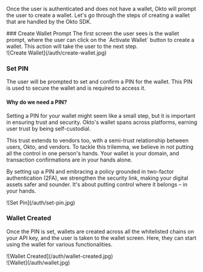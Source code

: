 
Once the user is authenticated and does not have a wallet, Okto will prompt the user to create a wallet. 
Let's go through the steps of creating a wallet that are handled by the Okto SDK.

<Steps>
### Create Wallet Prompt
The first screen the user sees is the wallet prompt, where the user can click on the `Activate Wallet` button to create a wallet. This action will take the user to the next step.
<div style={{ width: "30%" }}>
    ![Create Wallet](/auth/create-wallet.jpg)
</div>

### Set PIN
The user will be prompted to set and confirm a PIN for the wallet. This PIN is used to secure the wallet and is required to access it.

#### Why do we need a PIN?
Setting a PIN for your wallet might seem like a small step, but it is important in ensuring trust and security. Okto's wallet spans across platforms, earning user trust by being self-custodial. 

This trust extends to vendors too, with a semi-trust relationship between users, Okto, and vendors. To tackle this trilemma, we believe in not putting all the control in one person's hands. Your wallet is your domain, and transaction confirmations are in your hands alone. 

By setting up a PIN and embracing a policy grounded in two-factor authentication (2FA), we strengthen the security link, making your digital assets safer and sounder. It's about putting control where it belongs – in your hands.
<div style={{ width: "30%" }}>
    ![Set Pin](/auth/set-pin.jpg)
</div>


### Wallet Created
Once the PIN is set, wallets are created across all the whitelisted chains on your API key, and the user is taken to the wallet screen. Here, they can start using the wallet for various functionalities.
<div style={{ display: 'flex', gap: 12 }}>
    <div style={{ width: "30%" }}>
        ![Wallet Created](/auth/wallet-created.jpg)
    </div>
    <div style={{ width: "30%" }}>
        ![Wallet](/auth/wallet.jpg)
    </div>
</div>

</Steps>